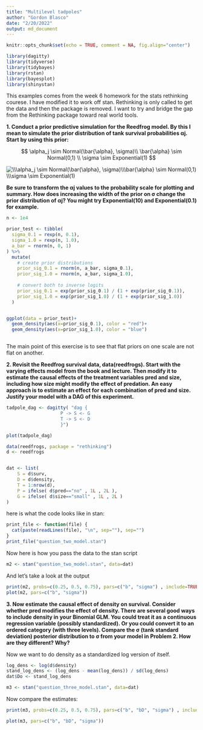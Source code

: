 ```yaml
---
title: "Multilevel tadpoles"
author: "Gordon Blasco"
date: "2/20/2022"
output: md_document
---
```


```r
knitr::opts_chunk$set(echo = TRUE, comment = NA, fig.align="center")
```

```r
library(dagitty)
library(tidyverse)
library(tidybayes)
library(rstan)
library(bayesplot)
library(shinystan)
```


This examples comes from the week 6 homework for the stats rethinking courese. I have modified it to work off stan. Rethinking is only called to get the data and then the package is removed. I want to try and bridge the gap from the Rethinking package toward real world tools.

**1. Conduct a prior predictive simulation for the Reedfrog model. By this I mean to simulate the prior distribution of tank survival probabilities αj. Start by using this prior:**

$$
\alpha_j \sim Normal(\bar{\alpha}, \sigma)\\
\bar{\alpha} \sim Normal(0,1) \\
\sigma \sim Exponential(1)
$$


<img src="https://latex.codecogs.com/png.image?\dpi{110}&space;\\\alpha_j&space;\sim&space;Normal(\bar{\alpha},&space;\sigma)\\\bar{\alpha}&space;\sim&space;Normal(0,1)&space;\\\sigma&space;\sim&space;Exponential(1)" title="\\\alpha_j \sim Normal(\bar{\alpha}, \sigma)\\\bar{\alpha} \sim Normal(0,1) \\\sigma \sim Exponential(1)" />


**Be sure to transform the αj values to the probability scale for plotting and summary. How does increasing the width of the prior on σ change the prior distribution of αj? You might try Exponential(10) and Exponential(0.1) for example.**

```r

n <- 1e4

prior_test <- tibble(
  sigma_0.1 = rexp(n, 0.1),
  sigma_1.0 = rexp(n, 1.0),
  a_bar = rnorm(n, 0, 1)
) %>%
  mutate(
    # create prior distributions
    prior_sig_0.1 = rnorm(n, a_bar, sigma_0.1),
    prior_sig_1.0 = rnorm(n, a_bar, sigma_1.0),
    
    # convert both to inverse logits
    prior_sig_0.1 = exp(prior_sig_0.1) / (1 + exp(prior_sig_0.1)),
    prior_sig_1.0 = exp(prior_sig_1.0) / (1 + exp(prior_sig_1.0))
  )


ggplot(data = prior_test)+ 
  geom_density(aes(x=prior_sig_0.1), color = "red")+
  geom_density(aes(x=prior_sig_1.0), color = "blue")



```

The main point of this exercise is to see that flat priors on one scale are not flat on another.

**2.  Revisit the Reedfrog survival data, data(reedfrogs). Start with the varying effects model from the book and lecture. Then modify it to estimate the causal effects of the treatment variables pred and size, including how size might modify the effect of predation. An easy approach is to estimate an effect for each combination of pred and size. Justify your model with a DAG of this experiment.**

```r

tadpole_dag <- dagitty( "dag {
                    P -> S <- G
                    T -> S <- D
                    }")

plot(tadpole_dag)
```



```r
data(reedfrogs, package = "rethinking")
d <- reedfrogs


dat <- list(
    S = d$surv,
    D = d$density,
    T = 1:nrow(d),
    P = ifelse( d$pred=="no" , 1L , 2L ),
    G = ifelse( d$size=="small" , 1L , 2L )
)
```

here is what the code looks like in stan:
```r
print_file <- function(file) {
  cat(paste(readLines(file), "\n", sep=""), sep="")
}
print_file("question_two_model.stan")
```

Now here is how you pass the data to the stan script
```r
m2 <- stan("question_two_model.stan", data=dat)
```

And let's take a look at the output
```r
print(m2, probs=c(0.25, 0.5, 0.75), pars=c("b", "sigma") , include=TRUE)
plot(m2, pars=c("b", "sigma"))

```

**3. Now estimate the causal effect of density on survival. Consider whether pred modifies the effect of density. There are several good ways to include density in your Binomial GLM. You could treat it as a continuous regression variable (possibly standardized). Or you could convert it to an ordered category (with three levels). Compare the σ (tank standard deviation) posterior distribution to σ from your model in Problem 2. How are they different? Why?**

Now we want to do density as a standardized log version of itself.
```r
log_dens <- log(d$density)
stand_log_dens <- (log_dens - mean(log_dens)) / sd(log_dens)
dat$Do <- stand_log_dens
```


```r
m3 <- stan("question_three_model.stan", data=dat)
```

Now compare the estimates:
```r
print(m3, probs=c(0.25, 0.5, 0.75), pars=c("b", "bD", "sigma") , include=TRUE)

plot(m3, pars=c("b", "bD", "sigma"))
```

